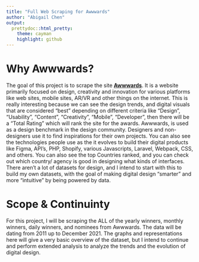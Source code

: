 ```yaml
---
title: "Full Web Scraping for Awwwards"
author: "Abigail Chen"
output:
  prettydoc::html_pretty:
    theme: cayman
    highlight: github
---
```


# Why Awwwards?
The goal of this project is to scrape the site [**Awwwards**](https://www.awwwards.com).  It is a website primarily focused on design, creativity and innovation for various platforms like web sites, mobile sites, AR/VR and other things on the internet.  This is really interesting because we can see the design trends, and digital visuals that are considered "best" depending on different criteria like "Design", "Usability", "Content", "Creativity", "Mobile", "Developer", then there will be a "Total Rating" which will rank the site for the awards.  Awwwards, is used as a design benchmark in the design community.  Designers and non-designers use it to find inspirations for their own projects. You can also see the technologies people use as the it evolves to build their digital products like Figma, API's, PHP, Shopify, various Javascripts, Laravel, Webpack, CSS, and others.  You can also see the top Countries ranked, and you can check out which country/ agency is good in designing what kinds of interfaces.  There aren't a lot of datasets for design, and I intend to start with this to build my own datasets, with the goal of making digital design "smarter" and more "intuitive" by being powered by data.  


# Scope & Continuinty 
For this project, I will be scraping the ALL of the yearly winners, monthly winners, daily winners, and nominees from Awwwards.  The data will be dating from 2011 up to December 2021. The graphs and representations here will give a very basic overview of the dataset, but I intend to continue and perform extended analysis to analyze the trends and the evolution of digital design. 

